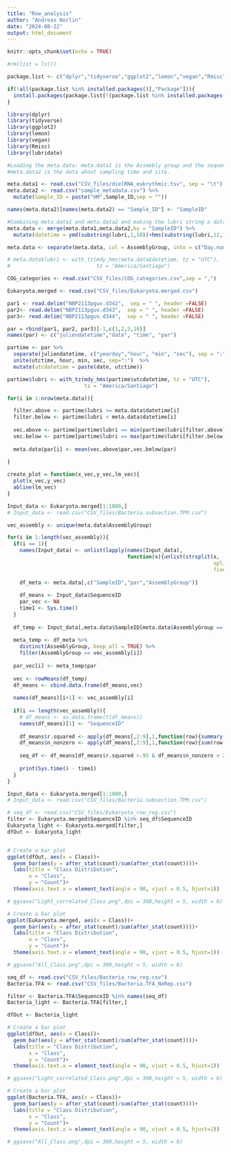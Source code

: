 ```yaml
---
title: "Row_analysis"
author: "Andreas Norlin"
date: "2024-08-22"
output: html_document
---
```


```r
knitr::opts_chunk$set(echo = TRUE)

#rm(list = ls())

package.list <- c("dplyr","tidyverse","ggplot2","lemon","vegan","Rmisc","lubridate")

if(!all(package.list %in% installed.packages()[,"Package"])){
  install.packages(package.list[!(package.list %in% installed.packages()[,"Package"])])
}

library(dplyr)
library(tidyverse)
library(ggplot2)
library(lemon)
library(vegan)
library(Rmisc)
library(lubridate)

#Loading the meta.data: meta.data1 is the Assmebly group and the sequencing ID (sample ID),
#meta.data2 is the data about sampling time and site.

meta.data1 <- read.csv("CSV_files/dielRNA_eukrythmic.tsv", sep = "\t")
meta.data2 <- read.csv("sample_metadata.csv") %>% 
  mutate(Sample_ID = paste("HM",Sample_ID,sep = ""))

names(meta.data2)[names(meta.data2) == "Sample_ID"] <- "SampleID"

#Combining meta.data1 and meta.data2 and making the lubri string a data + time saved in datetime
meta.data <- merge(meta.data1,meta.data2,by = "SampleID") %>% 
  mutate(datetime = ymd(substring(lubri,1,10))+hms(substring(lubri,12,19)))

meta.data <- separate(meta.data, col = AssemblyGroup, into = c("Day.num","ToD"),sep = "_",remove = FALSE, fill = "right", extra = "drop")

# meta.data$lubri <- with_tz(mdy_hms(meta.data$datetime, tz = "UTC"),
#                            tz = "America/Santiago")

COG_categories <- read.csv("CSV_files/COG_categories.csv",sep = ",")

Eukaryota.merged <- read.csv("CSV_files/Eukaryota.merged.csv")

par1 <- read.delim("NBP2113pguv.d342",  sep = " ", header =FALSE)
par2<- read.delim("NBP2113pguv.d343",  sep = " ", header =FALSE)
par3<- read.delim("NBP2113pguv.d344",  sep = " ", header =FALSE)

par = rbind(par1, par2, par3)[-1,c(1,2,3,10)]
names(par) <- c("juliendatetime","date", "time", "par")

partime <- par %>% 
  separate(juliendatetime, c("yearday","hour", "min", "sec"), sep = ":" ) %>% 
  unite(utctime, hour, min, sec, sep=":")  %>% 
  mutate(utcdatetime = paste(date, utctime))

partime$lubri <- with_tz(mdy_hms(partime$utcdatetime, tz = "UTC"),
                         tz = "America/Santiago")

for(i in 1:nrow(meta.data)){

  filter.above <- partime$lubri >= meta.data$datetime[i]
  filter.below <- partime$lubri < meta.data$datetime[i]
  
  vec.above <- partime[partime$lubri == min(partime$lubri[filter.above]),]
  vec.below <- partime[partime$lubri == max(partime$lubri[filter.below]),]
  
  meta.data$par[i] <- mean(vec.above$par,vec.below$par)
  
}

create_plot = function(x_vec,y_vec,lm_vec){
  plot(x_vec,y_vec)
  abline(lm_vec)
}
```


```r
Input_data <- Eukaryota.merged[1:1000,]
# Input_data <- read.csv("CSV_files/Bacteria.subsection.TPM.csv")

vec_assembly <- unique(meta.data$AssemblyGroup)

for(i in 1:length(vec_assembly)){
  if(i == 1){
    names(Input_data) <- unlist(lapply(names(Input_data),
                                       function(x){unlist(strsplit(x,
                                                                   split = "_",
                                                                   fixed = TRUE))[1]}))
    
    df_meta <- meta.data[,c("SampleID","par","AssemblyGroup")]
    
    df_means <- Input_data$SequenceID
    par_vec <- NA
    time1 <- Sys.time()
  }
  
  df_temp <- Input_data[,meta.data$SampleID[meta.data$AssemblyGroup == vec_assembly[i]]]
  
  meta_temp <- df_meta %>% 
    distinct(AssemblyGroup,.keep_all = TRUE) %>% 
    filter(AssemblyGroup == vec_assembly[i])
  
  par_vec[i] <- meta_temp$par
  
  vec <- rowMeans(df_temp)
  df_means <- cbind.data.frame(df_means,vec)
  
  names(df_means)[i+1] <- vec_assembly[i]
  
  if(i == length(vec_assembly)){
    # df_means <- as.data.frame(t(df_means))
    names(df_means)[1] <- "SequenceID"
    
    df_means$r.squared <- apply(df_means[,2:9],1,function(row){summary(lm(row~par_vec))$r.squared})
    df_means$n_nonzero <- apply(df_means[,2:9],1,function(row){sum(row > 0)})
    
    seq_df <- df_means[df_means$r.squared >.95 & df_means$n_nonzero > 2,]
    
    print(Sys.time() - time1)
  }
}
```


```r
Input_data <- Eukaryota.merged[1:1000,]
# Input_data <- read.csv("CSV_files/Bacteria.subsection.TPM.csv")

```


```r
# seq_df <- read.csv("CSV_files/Eukaryota_row_reg.csv")
filter <- Eukaryota.merged$SequenceID %in% seq_df$SequenceID
Eukaryota_light <- Eukaryota.merged[filter,]
dfOut <- Eukaryota_light


# Create a bar plot
ggplot(dfOut, aes(x = Class))+
  geom_bar(aes(y = after_stat(count)/sum(after_stat(count))))+
  labs(title = "Class Distribution",
       x = "Class",
       y = "Count")+
  theme(axis.text.x = element_text(angle = 90, vjust = 0.5, hjust=1))

# ggsave("Light_correlated_Class.png",dpi = 300,height = 5, width = 6)

# Create a bar plot
ggplot(Eukaryota.merged, aes(x = Class))+
  geom_bar(aes(y = after_stat(count)/sum(after_stat(count))))+
  labs(title = "Class Distribution",
       x = "Class",
       y = "Count")+
  theme(axis.text.x = element_text(angle = 90, vjust = 0.5, hjust=1))

# ggsave("All_Class.png",dpi = 300,height = 5, width = 6)
```

```r
seq_df <- read.csv("CSV_files/Bacteria_row_reg.csv")
Bacteria.TFA <- read.csv("CSV_files/Bacteria.TFA_NoRep.csv")

filter <- Bacteria.TFA$SequenceID %in% names(seq_df)
Bacteria_light <- Bacteria.TFA[filter,]

dfOut <- Bacteria_light

# Create a bar plot
ggplot(dfOut, aes(x = Class))+
  geom_bar(aes(y = after_stat(count)/sum(after_stat(count))))+
  labs(title = "Class Distribution",
       x = "Class",
       y = "Count")+
  theme(axis.text.x = element_text(angle = 90, vjust = 0.5, hjust=1))

# ggsave("Light_correlated_Class.png",dpi = 300,height = 5, width = 6)

# Create a bar plot
ggplot(Bacteria.TFA, aes(x = Class))+
  geom_bar(aes(y = after_stat(count)/sum(after_stat(count))))+
  labs(title = "Class Distribution",
       x = "Class",
       y = "Count")+
  theme(axis.text.x = element_text(angle = 90, vjust = 0.5, hjust=1))

# ggsave("All_Class.png",dpi = 300,height = 5, width = 6)
```